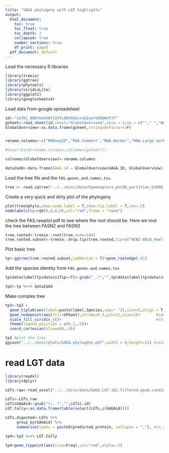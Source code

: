```yaml
---
title: "GAGA phylogeny with LGT highlights"
output:
  html_document:
    toc: true
    toc_float: true
    toc_depth: 2
    collapsed: true
    number_sections: true
    df_print: paged
  pdf_document: default
---
```

<STYLE TYPE="text/css">
<!--
  td{
    font-family: Arial; 
    font-size: 8pt;
    padding:0px;
    cellpadding="0";
    cellspacing="0"
  }
  th {
    font-family: Arial; 
    font-size: 8pt;
    height: 20px;
    font-weight: bold;
    text-align: right;
    background-color: #ccccff;
  }
  table { 
    border-spacing: 0px;
    border-collapse: collapse;
  }
--->
</STYLE>


Load the necessary R libraries
```r
library(treeio)
library(ggtree)
library(phytools)
library(viridisLite)
library(ggplot2)
library(googlesheets4)

```

Load data from google spreadsheet
```r
id<-"1e7Hj_BQ8rke5XW7j93YL6QVAGbcvsb2yw7oD86WnPJY"
gsheet<-read_sheet(id,sheet="GlobalOverview",skip = 2,na = c(""," ","NA","#DIV/0!"),col_types = "c",trim_ws=T)
GlobalOverview<-as.data.frame(gsheet,stringsAsFactors=F)


rename.columns<-c("RNAseqID","RNA.Comment","RNA.Worker","RNA.Large worker","RNA.Smallworker","RNA.Soldier","RNA.Gyne","RNA.Queen","RNA.Male","RNA.Larvae","RNA.Pupae","RNA.Brood","RNA.Mixed","ENTRY.FROM.Species.ID.polished","original.species.ID","final.species.ID","ENTRY.FROM.SampleType","PacBIo","stLFR","HiC","Collector.Firstname","Collector.Name","Sample.ID","Species","PacBio.library","stLFR.library","Short.reads..WGS..library","RNAseq.library","PacBio","stLFR.1","Short.reads..WGS.","Hi.C","RNAseq","Subfamily","Country","Comment","ENTRY.FROM.GAGA.SUBMISSION","GAGA.ID","ENTRY.FROM.ASSEMBLY.OVERVIEW","Species..from.Assembly.Overview.","PacBio.1","stLFR.2","Short.reads..WGS..1","Hi.C.1","RNA..additional.samples.still.under.seq..","PacBio.assembly","PacBio.stLFR.WGS.polished.assembly","PacBio.stLFR.scaffolded","PacBio.Hi.C.scaffolded","stLFR.assembly","Current.state","Genome.size","Number.of.scaffolds","Scaffold.N50","Contig.N50","Longest.scaffold","BUSCO.Eukaryota","BUSCO.Hymenoptera","Duplicated.scaffolds","Total.length.of.duplicated.scaffolds","Percentage.of.duplication","Comments","Bacterial.scaffolds.count","Total.length.of.bacterial.scaffolds","Bacterial.scaffold.prevalence..","Top.bacterial.taxon","Putative.misassembly.count","Putative.misassemblies...100Kb..count","human.contamination","Genome.size.1","Number.of.scaffolds.1","Scaffold.N50.1","Contig.N50.1","Longest.scaffold.1","L50","L90","BUSCO.Eukaryota.1","BUSCO.Hymenoptera.1","wgs.mapping","Completeness","QV","RNA-seq.mapping","Repeat.annotation","Gene.annotation")

#View(rbind(rename.columns,colnames(gsheet)))

colnames(GlobalOverview)<-rename.columns
```


```r

data2add<-data.frame(GAGA.id = GlobalOverview$GAGA.ID, GlobalOverview)
```

Load the tree file and the `FAS.genes.and.names.tsv`.
```r
tree <- read.iqtree("../../misc/data/hymenoptera_psc98_partition_b1000_40threads_msubnucl.treefile")
```

Create a very quick and dirty plot of the phylogeny
```r
plot(tree@phylo,show.node.label = T,show.tip.label = T,cex=.5)
nodelabels(bg=rgb(0,0,0,0),col="red",frame = "none")

```

check the FAS.rawplot.pdf to see where the root should be. Here we root the tree between FASN2 and FASN3
```r

tree.rooted<-treeio::root(tree,node=166)
tree.rooted.subset<-treeio::drop.tip(tree.rooted,tip=c("NCBI-0018_Amel","NCBI-0019_Nvit"))

```

Plot basic tree
```r
tp<-ggtree(tree.rooted.subset,ladderize = T)+geom_rootedge(.01)
```

Add the species identity from `FAS.genes.and.names.tsv`
```r
tp$data$label[tp$data$isTip==T]<-gsub("_.*","",tp$data$label[tp$data$isTip==T])

tp2<-tp %<+% data2add
```

Make complex tree
```r
tp3<-tp2 + 
  geom_tiplab(aes(label=paste(label,Species,sep=" ")),size=2,align = T,linesize = .1)+    #add the tip labels
  geom_nodepoint(aes(fill=UFboot),stroke=0.5,pch=21,size=2)+       #add the info about bootstrapping success as points of different colors to the nodes
  scale_fill_viridis_c()+                                          #change the color of the node points to a viridis color scale
  theme(legend.position = c(0.1,.9))+
  coord_cartesian(xlim=c(0,.4))
```

```r
tp3 #plot the tree
ggsave("../../misc/plots/GAGA.phylogeny.pdf",width = 8,height=12) #save the tree in a pdf
```

# read LGT data
```r
library(readxl)
library(dplyr)
```
```r
LGTs.raw<-read_excel("../../misc/data/GAGA.LGT.162.filtered.good.candidates.taxonomy.xlsx")

```

```r
LGTs<-LGTs.raw
LGTs$GAGAid<-gsub("\\..*","",LGTs$.id)
LGT.tally<-as.data.frame(table(select(LGTs,c(GAGAid))))

LGTs.digested<-LGTs %>% 
     group_by(GAGAid) %>% 
     summarise(types = paste0(predicted_protein, collapse = ","), min_delay = min(nr_predicted_loci))
```


```r
tp4<-tp3 %<+% LGT.tally
```

```r
tp4+geom_tippoint(aes(size=Freq),col="red",alpha=.5)
```

